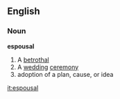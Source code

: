 == English ==
=== Noun ===
'''espousal'''
# A [[betrothal]]
# A [[wedding]] [[ceremony]]
# adoption of a plan, cause, or idea

[[it:espousal]]